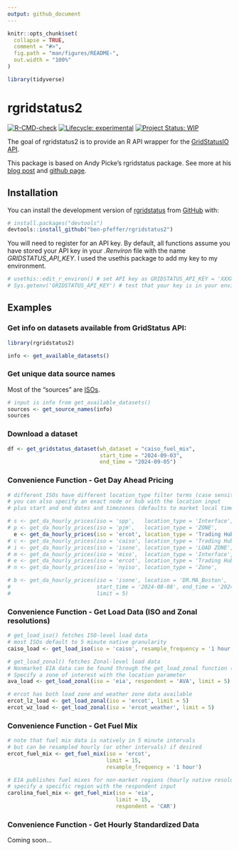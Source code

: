 ```yaml
---
output: github_document
---
```


<!-- README.md is generated from README.Rmd. Please edit that file -->

```r
knitr::opts_chunk$set(
  collapse = TRUE,
  comment = "#>",
  fig.path = "man/figures/README-",
  out.width = "100%"
)

library(tidyverse)
```

# rgridstatus2

<!-- badges: start -->

[![R-CMD-check](https://github.com/ben-pfeffer/rgridstatus2/actions/workflows/R-CMD-check.yaml/badge.svg)](https://github.com/ben-pfeffer/rgridstatus2/actions/workflows/R-CMD-check.yaml) [![Lifecycle: experimental](https://img.shields.io/badge/lifecycle-experimental-orange.svg)](https://lifecycle.r-lib.org/articles/stages.html#experimental) [![Project Status: WIP](https://www.repostatus.org/badges/latest/wip.svg)](https://www.repostatus.org/#wip)

<!-- badges: end -->

The goal of rgridstatus2 is to provide an R API wrapper for the [GridStatusIO](https://www.gridstatus.io/home) [API](https://www.gridstatus.io/api).

This package is based on Andy Picke's rgridstatus package. See more at his [blog post](https://andypicke.quarto.pub/portfolio/posts/rGridStatus/rGridStatus.html) and [github page](https://github.com/andypicke/rgridstatus).

## Installation

You can install the development version of [rgridstatus](https://github.com/ben-pfeffer/rgridstatus2) from [GitHub](https://github.com/) with:

``` r
# install.packages("devtools")
devtools::install_github("ben-pfeffer/rgridstatus2")
```

You will need to register for an API key. By default, all functions assume you have stored your API key in your *.Renviron* file with the name *GRIDSTATUS_API_KEY*. I used the usethis package to add my key to my environment. 

```r
# usethis::edit_r_environ() # set API key as GRIDSTATUS_API_KEY = 'XXXXXXXXXXX'
# Sys.getenv('GRIDSTATUS_API_KEY') # test that your key is in your environment

```


## Examples

### Get info on datasets available from GridStatus API:

```r
library(rgridstatus2)

info <- get_available_datasets()
```

### Get unique data source names

Most of the "sources" are [ISOs](https://en.wikipedia.org/wiki/Regional_transmission_organization_(North_America)).

```r
# input is info from get_available_datasets()
sources <- get_source_names(info)
sources

```

### Download a dataset

```r
df <- get_gridstatus_dataset(wh_dataset = "caiso_fuel_mix", 
                             start_time = "2024-09-03", 
                             end_time = "2024-09-05")

```

### Convenience Function - Get Day Ahead Pricing

```r
# different ISOs have different location_type filter terms (case sensitive!)
# you can also specify an exact node or hub with the location input
# plus start and end dates and timezones (defaults to market local timezone)

# s <- get_da_hourly_prices(iso = 'spp',   location_type = 'Interface',   limit = 5)
# p <- get_da_hourly_prices(iso = 'pjm',   location_type = 'ZONE',        limit = 5)
  e <- get_da_hourly_prices(iso = 'ercot', location_type = 'Trading Hub', limit = 5)
# c <- get_da_hourly_prices(iso = 'caiso', location_type = 'Trading Hub', limit = 5)
# i <- get_da_hourly_prices(iso = 'isone', location_type = 'LOAD ZONE',   limit = 5)
# m <- get_da_hourly_prices(iso = 'miso',  location_type = 'Interface',   limit = 5)
# e <- get_da_hourly_prices(iso = 'ercot', location_type = 'Trading Hub', limit = 5)
# n <- get_da_hourly_prices(iso = 'nyiso', location_type = 'Zone',        limit = 5)

# b <- get_da_hourly_prices(iso = 'isone', location = 'DR.MA_Boston', 
#                           start_time = '2024-08-08', end_time = '2024-08-09',
#                           limit = 5)

```

### Convenience Function - Get Load Data (ISO and Zonal resolutions)
```r
# get_load_iso() fetches ISO-level load data
# most ISOs default to 5 minute native granularity
caiso_load <- get_load_iso(iso = 'caiso', resample_frequency = '1 hour', limit = 5)

# get_load_zonal() fetches Zonal-level load data
# Nonmarket EIA data can be found through the get_load_zonal function (native hourly)
# Specify a zone of interest with the location parameter
ava_load <- get_load_zonal(iso = 'eia', respondent = 'AVA', limit = 5)

# ercot has both load zone and weather zone data available
ercot_lz_load <- get_load_zonal(iso = 'ercot', limit = 5)
ercot_wz_load <- get_load_zonal(iso = 'ercot_weather', limit = 5)
```

### Convenience Function - Get Fuel Mix
```r
# note that fuel mix data is natively in 5 minute intervals
# but can be resampled hourly (or other intervals) if desired
ercot_fuel_mix <- get_fuel_mix(iso = 'ercot',
                               limit = 15,
                               resample_frequency = '1 hour')

# EIA publishes fuel mixes for non-market regions (hourly native resolution)
# specify a specific region with the respondent input
carolina_fuel_mix <- get_fuel_mix(iso = 'eia',
                                  limit = 15,
                                  respondent = 'CAR')
```


### Convenience Function - Get Hourly Standardized Data
Coming soon...
